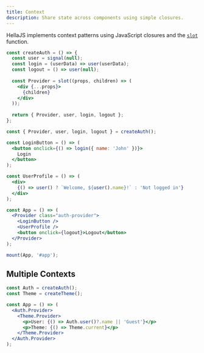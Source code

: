 ```yaml
---
title: Context
description: Share state across components using simple closures.
---
```


HellaJS implements context patterns using JavaScript closures and the [`slot`](/packages/dom/slot) function.

```jsx
const createAuth = () => {
  const user = signal(null);
  const login = (userData) => user(userData);
  const logout = () => user(null);
  
  const Provider = slot((props, children) => (
    <div {...props}>
      {children}
    </div>
  ));
  
  return { Provider, user, login, logout };
};

const { Provider, user, login, logout } = createAuth();

const LoginButton = () => (
  <button onclick={() => login({ name: 'John' })}>
    Login
  </button>
);

const UserProfile = () => (
  <div>
    {() => user() ? `Welcome, ${user().name}!` : 'Not logged in'}
  </div>
);

const App = () => (
  <Provider class="auth-provider">
    <LoginButton />
    <UserProfile />
    <button onclick={logout}>Logout</button>
  </Provider>
);

mount(App, '#app');
```

## Multiple Contexts

```jsx
const Auth = createAuth();
const Theme = createTheme();

const App = () => (
  <Auth.Provider>
    <Theme.Provider>
      <p>User: {() => Auth.user()?.name || 'Guest'}</p>
      <p>Theme: {() => Theme.current}</p>
    </Theme.Provider>
  </Auth.Provider>
);
```